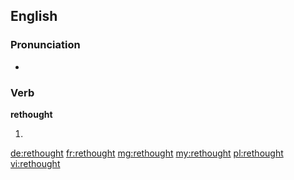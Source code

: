 ==English==

===Pronunciation===
* {{a|UK}} {{IPA|/ɹiˈθɔwt/|/ɹiˈːθɔːt/}}

===Verb===
'''rethought'''

# {{past of|rethink}}

[[de:rethought]]
[[fr:rethought]]
[[mg:rethought]]
[[my:rethought]]
[[pl:rethought]]
[[vi:rethought]]